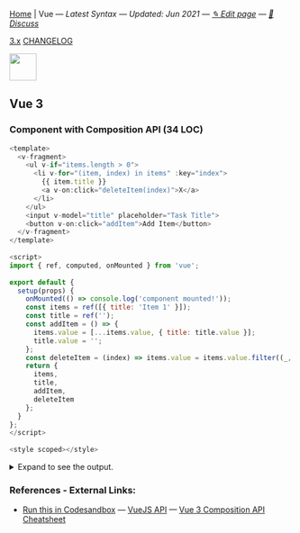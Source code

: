
[Home](/) | Vue — _Latest Syntax — Updated: Jun 2021 — [✎ Edit page](https://github.com/ngduc/syntax.codes/edit/master/docs/vue.mdx) — [💬 Discuss](https://github.com/ngduc/syntax.codes/issues/3)_

<a className="tagButton" href="https://github.com/vuejs/vue-next/releases">3.x</a> <a className="tagButton" href="https://github.com/vuejs/vue-next/blob/master/CHANGELOG.md">CHANGELOG</a>

<img src="https://upload.wikimedia.org/wikipedia/commons/thumb/9/95/Vue.js_Logo_2.svg/2560px-Vue.js_Logo_2.svg.png" height="48" />

## Vue 3

### Component with Composition API (34 LOC)

```.js
<template>
  <v-fragment>
    <ul v-if="items.length > 0">
      <li v-for="(item, index) in items" :key="index">
        {{ item.title }}
        <a v-on:click="deleteItem(index)">X</a>
      </li>
    </ul>
    <input v-model="title" placeholder="Task Title">
    <button v-on:click="addItem">Add Item</button>
  </v-fragment>
</template>
  
<script>
import { ref, computed, onMounted } from 'vue';
  
export default {
  setup(props) {
    onMounted(() => console.log('component mounted!'));
    const items = ref([{ title: 'Item 1' }]);
    const title = ref('');
    const addItem = () => {
      items.value = [...items.value, { title: title.value }];
      title.value = '';
    };
    const deleteItem = (index) => items.value = items.value.filter((_, idx) => idx !== index);
    return {
      items,
      title,
      addItem,
      deleteItem
    };
  }
};
</script>
  
<style scoped></style>
```

<details>
  <summary>Expand to see the output.</summary>  
  <iframe
    src="https://codesandbox.io/embed/vue-3-8qy7f?module=/src/App.vue&theme=light&view=preview&hidenavigation=1&hidedevtools=1"
    style={{ width: '100%', height: 300, border: 0, borderRadius: 4 }}
    allow="accelerometer; ambient-light-sensor; camera; encrypted-media; geolocation; gyroscope; hid; microphone; midi; payment; usb; vr; xr-spatial-tracking"
    sandbox="allow-autoplay allow-forms allow-modals allow-popups allow-presentation allow-same-origin allow-scripts"
  ></iframe>
</details>

### References - External Links:
- [Run this in Codesandbox](https://codesandbox.io/s/vue-3-8qy7f?module=/src/App.vue) — [VueJS API](https://composition-api.vuejs.org/api.html) — [Vue 3 Composition API Cheatsheet](https://www.vuemastery.com/pdf/Vue-3-Cheat-Sheet.pdf)
